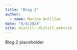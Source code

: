 ```yaml
---
title: "Blog 2"
author: 
  - name: Marina Antillon
date: "8/4/2024"
site: distill::distill_website
---
```


Blog 2 placeholder
